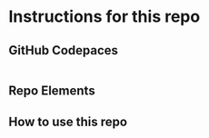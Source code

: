 # Instructions for this repo

## GitHub Codepaces

```python

```

## Repo Elements


## How to use this repo


